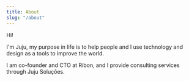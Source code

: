 ```yaml
---
title: About
slug: "/about"
---
```


Hi!

I'm Juju, my purpose in life is to help people and I use technology and design as a tools to improve the world.

I am co-founder and CTO at Ribon, and I provide consulting services through Juju Soluções.
